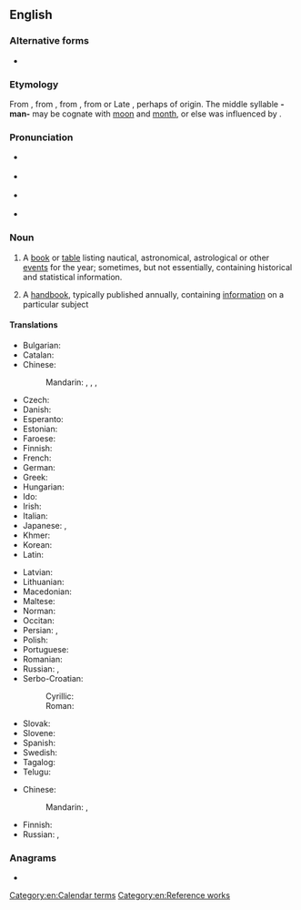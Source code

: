 ==English==
{{wikipedia}}

===Alternative forms===
* {{l|en|almanack}}

===Etymology===
From {{etyl|fro|en}} {{m|fro|almanach}}, from {{etyl|ML.|en}} {{m|la|almanachus}}, from {{etyl|xaa|en}} {{m|ar|الْمَنَاخ|tr=al-manāḵ||almanac, calendar}}, from {{etyl|ar|en}} {{m|ar|مناخ|الْمُنَاخ|climate}} or Late {{etyl|grc|en}} {{m|grc|ἀλμενιχιακά||calendar}}, perhaps of {{etyl|cop|en}} origin. The middle syllable '''-man-''' may be cognate with [[moon]] and [[month]], or else was influenced by {{etyl|ine-pro|en}} {{m|ine-pro|*mḗh₁n̥s|*mens-|moon, month}}.

===Pronunciation===
* {{a|GenAm}} {{IPA|[ˈɔl.mə.næk]|[ˈæl-]|lang=en}}
* {{a|cot-caught|Canada}} {{IPA|[ˈɑl.mə.næk]|[ˈæl-]|lang=en}}
* {{a|RP}} {{IPA|[ˈɔːl.mə.næk]|[ˈɒl-]|lang=en}}
* {{hyphenation|al|ma|nac|lang=en}}

===Noun===
{{en-noun}}

# {{lb|en|astronomy|navigation}} A [[book]] or [[table]] listing nautical, astronomical, astrological or other [[event]]s for the year; sometimes, but not essentially, containing historical and statistical information.
# A [[handbook]], typically published annually, containing [[information]] on a particular subject

====Translations====
{{trans-top|book or table listing astronomical, nautical or other events for the year}}
* Bulgarian: {{t+|bg|алмана́х|m}}
* Catalan: {{t+|ca|almanac|m}}
* Chinese:
*: Mandarin: {{t+|cmn|曆書|sc=Hani}}, {{t+|cmn|历书|tr=lìshū|sc=Hani}}, {{t+|cmn|皇曆|sc=Hani}}, {{t+|cmn|皇历|tr=huángli|sc=Hani}}
* Czech: {{t+|cs|almanach|m}}
* Danish: {{t|da|almanak|c}}
* Esperanto: {{t|eo|almanako}}
* Estonian: {{t|et|almanahh}}
* Faroese: {{t+|fo|álmanakki|m}}
* Finnish: {{t+|fi|almanakka}}
* French: {{t+|fr|almanach|m}}
* German: {{t+|de|Almanach|m}}
* Greek: {{t+|el|αλμανάκ|n}}
* Hungarian: {{t+|hu|almanach}}
* Ido: {{t+|io|almanako}}
* Irish: {{t|ga|almanag|m}}
* Italian: {{t+|it|almanacco|m}}
* Japanese: {{t|ja|年鑑|tr=ねんかん, nenkan|sc=Jpan}}, {{t|ja|アルマナック|tr=arumanakku|sc=Jpan}}
* Khmer: {{t|km|មហាសង្ក្រាន្ត|tr=mea’haa sɑngkraan|sc=Khmr}}
* Korean: {{t+|ko|연감}}
* Latin: {{t|la|almanacus|m}}
{{trans-mid}}
* Latvian: {{t|lv|almanahs|m}}
* Lithuanian: {{t-needed|lt}}
* Macedonian: {{t|mk|алманах|m|tr=álmanah|sc=Cyrl}}
* Maltese: {{t|mt|almanak|m}}
* Norman: {{t|nrf|almonnas|m}}
* Occitan: {{t-needed|oc}}
* Persian: {{t+|fa|زیگ|tr=zig}}, {{t|fa|دفتر سال|tr=daftar-e-sāl}}
* Polish: {{t+|pl|almanach|m}}
* Portuguese: {{t+|pt|almanaque|m}}
* Romanian: {{t-needed|ro}}
* Russian: {{t+|ru|альмана́х|m}}, {{t+|ru|календа́рь|m}}
* Serbo-Croatian:
*: Cyrillic: {{t|sh|алманах|m}}
*: Roman: {{t|sh|almanah|m}}
* Slovak: {{t|sk|almanach|m}}
* Slovene: {{t|sl|almanah|m}}
* Spanish: {{t+|es|almanaque|m}}
* Swedish: {{t+|sv|almanacka|c}}
* Tagalog: {{t+|tl|almanake}}
* Telugu: {{t+|te|పంచాంగము}}
{{trans-bottom}}

{{trans-top|handbook published annually}}
* Chinese:
*: Mandarin: {{t+|cmn|年鑒|sc=Hani}}, {{t+|cmn|年鉴|tr=niánjiàn|sc=Hani}}
{{trans-mid}}
* Finnish: {{t|fi|vuosikirja}}
* Russian: {{t+|ru|альмана́х|m}}, {{t+|ru|ежего́дник|m}}
{{trans-bottom}}

===Anagrams===
* {{anagrams|en|mancala}}

[[Category:en:Calendar terms]]
[[Category:en:Reference works]]